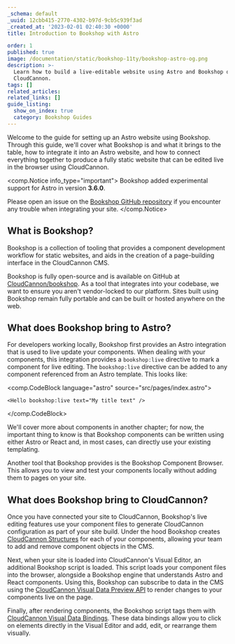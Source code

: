 ```yaml
---
_schema: default
_uuid: 12cbb415-2770-4302-b97d-9cb5c939f3ad
_created_at: '2023-02-01 02:40:30 +0000'
title: Introduction to Bookshop with Astro

order: 1
published: true
image: /documentation/static/bookshop-11ty/bookshop-astro-og.png
description: >-
  Learn how to build a live-editable website using Astro and Bookshop on
  CloudCannon.
tags: []
related_articles:
related_links: []
guide_listing:
  show_on_index: true
  category: Bookshop Guides
---
```

Welcome to the guide for setting up an Astro website using Bookshop. Through this guide, we'll cover what Bookshop is and what it brings to the table, how to integrate it into an Astro website, and how to connect everything together to produce a fully static website that can be edited live in the browser using CloudCannon.

<comp.Notice info_type="important">
  Bookshop added experimental support for Astro in version **3\.6.0**.

  Please open an issue on the [Bookshop GitHub repository](https://github.com/CloudCannon/bookshop/issues) if you encounter any trouble when integrating your site.
</comp.Notice>

## What is Bookshop?

Bookshop is a collection of tooling that provides a component development workflow for static websites, and aids in the creation of a page-building interface in the CloudCannon CMS.

Bookshop is fully open-source and is available on GitHub at [CloudCannon/bookshop](https://github.com/CloudCannon/bookshop/). As a tool that integrates into your codebase, we want to ensure you aren't vendor-locked to our platform. Sites built using Bookshop remain fully portable and can be built or hosted anywhere on the web.

## What does Bookshop bring to Astro?

For developers working locally, Bookshop first provides an Astro integration that is used to live update your components. When dealing with your components, this integration provides a `bookshop:live` directive to mark a component for live editing. The `bookshop:live` directive can be added to any component referenced from an Astro template. This looks like:

<comp.CodeBlock language="astro" source="src/pages/index.astro">
```
<Hello bookshop:live text="My title text" />
```
</comp.CodeBlock>

We'll cover more about components in another chapter; for now, the important thing to know is that Bookshop components can be written using either Astro or React and, in most cases, can directly use your existing templating.

Another tool that Bookshop provides is the Bookshop Component Browser. This allows you to view and test your components locally without adding them to pages on your site.

## What does Bookshop bring to CloudCannon?

Once you have connected your site to CloudCannon, Bookshop's live editing features use your component files to generate CloudCannon configuration as part of your site build. Under the hood Bookshop creates [CloudCannon Structures](/documentation/articles/what-is-a-structure/) for each of your components, allowing your team to add and remove component objects in the CMS.

Next, when your site is loaded into CloudCannon's Visual Editor, an additional Bookshop script is loaded. This script loads your component files into the browser, alongside a Bookshop engine that understands Astro and React components. Using this, Bookshop can subscribe to data in the CMS using the [CloudCannon Visual Data Preview API](/documentation/articles/what-are-visual-data-previews/) to render changes to your components live on the page.

Finally, after rendering components, the Bookshop script tags them with [CloudCannon Visual Data Bindings](/documentation/articles/what-are-visual-data-bindings/). These data bindings allow you to click on elements directly in the Visual Editor and add, edit, or rearrange them visually.